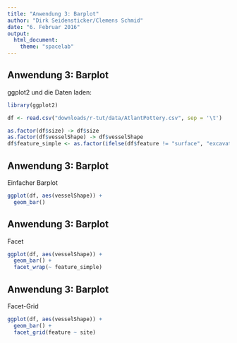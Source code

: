 ```yaml
--- 
title: "Anwendung 3: Barplot" 
author: "Dirk Seidensticker/Clemens Schmid" 
date: "6. Februar 2016" 
output:
  html_document:
    theme: "spacelab"
---
```


## Anwendung 3: Barplot

ggplot2 und die Daten laden:
```r
library(ggplot2)
```

```r
df <- read.csv("downloads/r-tut/data/AtlantPottery.csv", sep = '\t')
```

```r
as.factor(df$size) -> df$size
as.factor(df$vesselShape) -> df$vesselShape
df$feature_simple <- as.factor(ifelse(df$feature != "surface", "excavation", "surface"))
```

## Anwendung 3: Barplot

Einfacher Barplot

```r
ggplot(df, aes(vesselShape)) + 
  geom_bar()
```

## Anwendung 3: Barplot

Facet

```r
ggplot(df, aes(vesselShape)) + 
  geom_bar() + 
  facet_wrap(~ feature_simple)
```

## Anwendung 3: Barplot

Facet-Grid

```r
ggplot(df, aes(vesselShape)) + 
  geom_bar() + 
  facet_grid(feature ~ site)
```
